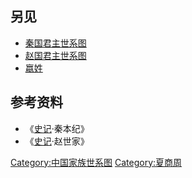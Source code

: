 <center>
{{chart/start}}
{{chart| | | | | | | | | | | Sh |y| Nx | Nx=[[顓頊|顓頊]]七世孫女: [[女脩|女脩]]|Sh=[[少昊|少昊]]后裔:[[皋陶|皋陶]] }}
{{chart| | | | | | | | | | | | | |!}}
{{chart| | | | | | | | | | | | | Dy |Dy=[[大业|大业]]}}
{{chart| | | | | | | | | | | | | |!}}
{{chart| | | | | | | | | | | | | By |By=[[伯益|伯益]]}}
{{chart| | | | | | | | | |,|-|-|-|^|-|-|-|.| }}
{{chart| | | | | | | | | Dl | | | | | | Rm |Dl=[[大廉|大廉]]<br>'''鸟俗氏'''|Rm=[[若木|若木]]<br>'''费氏'''}}
{{chart| | | | | | | | | |!| | | | | | | |!}}
{{chart| | | | | | | | | Mo | | | | | | Mo |Mo=□}}
{{chart| | | | | | | | | |!| | | | | | | |!}}
{{chart| | | | | | | | | Mo | | | | | | Mo |Mo=□}}
{{chart| | | | | | | | | |!| | | | | | | |!}}
{{chart| | | | | | | | | Mo | | | | | | Mo |Mo=□}}
{{chart| | | | | |,|-|-|-|(| | | | | | | |!}}
{{chart| | | | | Mx | | Zy | | | | | | Fc |Mx=[[孟戏|孟戏]]|Zy=[[中衍|中衍]]|Fc=[[费昌|费昌]]}}
{{chart| | | | | | | | | |!}}
{{chart| | | | | | | | | Mo |Mo=□}}
{{chart| | | | | | | | | |!}}
{{chart| | | | | | | | | Mo |Mo=□}}
{{chart| | | | | | | | | |!}}
{{chart| | | | | | | | | Rx |Rx=[[戎胥轩|戎胥轩]]}}
{{chart| | | | | | | | | |!}}
{{chart| | | | | | | | | Zh |Zh=[[中潏|中潏]]}}
{{chart| | | | | | | | | |!}}
{{chart| | | | | | | | | Fl |Fl=[[蜚廉|蜚廉]]}}
{{chart| | | | | |,|-|-|-|^|-|-|-|.| |}}
{{chart| | | | | El | | | | | | Js |El=[[恶来|恶来]]|Js=[[季胜|季胜]]}}
{{chart| | | | | |!| | | | | | | |!}}
{{chart| | | | | Nf | | | | | | Mz |Nf=[[女防|女防]]|Mz=[[孟增|孟增]]}}
{{chart| | | | | |!| | | | | | | |!}}
{{chart| | | | | Pg | | | | | | Hf |Pg=[[旁皋|旁皋]]|Hf=[[衡父|衡父]]}}
{{chart| | | | | |!| | | | | | | |!}}
{{chart| | | | | Tj | | | | | | Zf |Tj=[[太几|太几]]|Zf=[[造父|造父]]<br>'''赵氏'''}}
{{chart| | | | | |!| | | | | | | |!}}
{{chart| | | | | Dl | | | | | | Mo |Dl=[[大骆|大骆]]|Mo=□}}
{{chart| |,|-|-|-|(| | | | | | | |!}}
{{chart| Zc | | Fz | | | | | | Mo |Zc=[[成_(人物)|成]]'''([[大骆国|大骆国]])'''<br>'''骆氏'''|Fz=[[非子|非子]]<br>'''秦氏'''|Mo=□}}
{{chart| | | | | |!| | | | | | | |!}}
{{chart| | | | | LJ | | | | | | Mo |LJ=[[秦侯|秦侯]]|Mo=□}}
{{chart| | | | | |!| | | | | | | |!}}
{{chart| | | | | Ja | | | | | | Mo |Ja=[[秦公伯|秦公伯]]|Mo=□}}
{{chart| | | | | |!| | | | | | | |!}}
{{chart| | | | | Mo | | | | | | Af |Mo=[[秦仲|秦仲]]|Af=[[奄父|奄父]]}}
{{chart| | | | | |!| | | | | | | |!}}
{{chart| | | | | Jm | | | | | | Sd |Jm=[[少子康|少子康]]<br>'''梁氏'''|Sd=[[叔带|叔带]]<br>'''赵氏首任宗主'''}}
{{chart/end}}
</center>

== 另见 ==
*[[秦国君主世系图|秦国君主世系图]]
*[[赵国君主世系图|赵国君主世系图]]
*[[嬴姓|嬴姓]]

== 参考资料 ==
*《[[史记|史记]]·秦本纪》
*《[[史记|史记]]·赵世家》



<noinclude>

[[Category:中国家族世系图|Category:中国家族世系图]]
[[Category:夏商周|Category:夏商周]]
</noinclude>